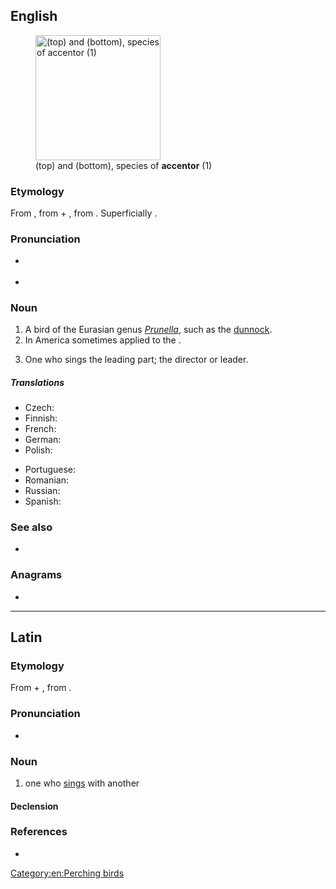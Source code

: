 ==English==
{{wikipedia}}
[[Image:Prunella modularis montanella.jpg|thumb|right|200px|{{taxlink|Prunella montanella|species|ver=190219}} (top) and ''{{l|mul|Prunella modularis}}'' (bottom), species of '''accentor''' (1)]]

===Etymology===
From {{bor|en|la|accentor||one who sings with another}}, from {{m|la|ad}} + {{m|la|cantor||singer}}, from {{m|la|canō||sing}}. Superficially {{suffix|en|accent|or}}.

===Pronunciation===
* {{a|UK}} {{IPA|en|/əkˈsɛntə/}}
* {{a|US}} {{IPA|en|/ək.ˈsɛn.tɚ/}}

===Noun===
{{en-noun}}

# A bird of the Eurasian genus ''[[Prunella]]'', such as the [[dunnock]].
# In America sometimes applied to the {{vern|water thrush|pl=es}}.
# {{lb|en|music|obsolete}} One who sings the leading part; the director or leader.

=====Translations=====
{{trans-top|bird of the ''Prunella'' genus}}
* Czech: {{t|cs|pěvuška}}
* Finnish: {{t+|fi|rautiainen}}
* French: {{t+|fr|accenteur|m}}
* German: {{t+|de|Braunelle|f}}
* Polish: {{t|pl|płochacz|m}}
{{trans-mid}}
* Portuguese: {{t+|pt|ferreirinha|f}}
* Romanian: {{t+|ro|brumăriță|f}}
* Russian: {{t+|ru|завиру́шка|m}}
* Spanish: {{t+|es|acentor|m}}
{{trans-bottom}}

{{trans-top|''music'': director or leader}}
{{trans-mid}}
{{trans-bottom}}

===See also===
* {{l|en|hedge sparrow}}

===Anagrams===
* {{anagrams|en|a=accenort|concreta}}

[[Category:en:Perching birds]]

----

==Latin==
{{was fwotd|la|2014|August|22}}

===Etymology===
From {{m|la|ad}} + {{m|la|cantor||singer}}, from {{m|la|canō||sing}}.

===Pronunciation===
* {{la-IPA|accentor}}

===Noun===
{{la-noun|accentor<3>}}

# one who [[sing]]s with another

====Declension====
{{la-ndecl|accentor<3>}}

===References===
* {{R:L&S}}